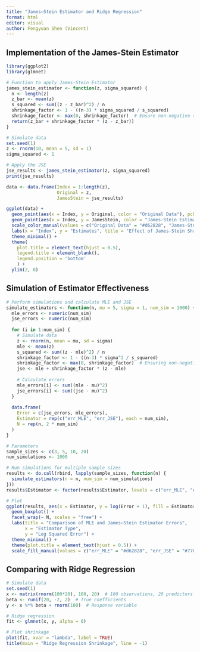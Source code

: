 ```yaml
---
title: "James–Stein Estimator and Ridge Regression"
format: html
editor: visual
author: Fengyuan Shen (Vincent)
---
```


## Implementation of the James-Stein Estimator

```r
library(ggplot2)
library(glmnet)
```

```r
# Function to apply James-Stein Estimator
james_stein_estimator <- function(z, sigma_squared) {
  n <- length(z)
  z_bar <- mean(z)
  s_squared <- sum((z - z_bar)^2) / n
  shrinkage_factor <- 1 - ((n-3) * sigma_squared / s_squared)
  shrinkage_factor <- max(0, shrinkage_factor)  # Ensure non-negative shrinkage
  return(z_bar + shrinkage_factor * (z - z_bar))
}
```

```r
# Simulate data
set.seed(1)
z <- rnorm(10, mean = 5, sd = 1)
sigma_squared <- 1

# Apply the JSE
jse_results <- james_stein_estimator(z, sigma_squared)
print(jse_results)
```

```r
data <- data.frame(Index = 1:length(z),
                   Original = z,
                   JamesStein = jse_results)

ggplot(data) +
  geom_point(aes(x = Index, y = Original, color = "Original Data"), pch = 19) +
  geom_point(aes(x = Index, y = JamesStein, color = "James-Stein Estimation"), pch = 8) +
  scale_color_manual(values = c("Original Data" = "#d62828", "James-Stein Estimation" = "#003049")) +
  labs(x = "Index", y = "Estimates", title = "Effect of James-Stein Shrinkage") +
  theme_minimal() +
  theme(
    plot.title = element_text(hjust = 0.5),
    legend.title = element_blank(),
    legend.position = 'bottom'
    ) +
  ylim(2, 8)
```

## Simulation of Estimator Effectiveness

```r
# Perform simulations and calculate MLE and JSE
simulate_estimators <- function(n, mu = 5, sigma = 1, num_sim = 1000) {
  mle_errors <- numeric(num_sim)
  jse_errors <- numeric(num_sim)
  
  for (i in 1:num_sim) {
    # Simulate data
    z <- rnorm(n, mean = mu, sd = sigma)
    mle <- mean(z)
    s_squared <- sum((z - mle)^2) / n
    shrinkage_factor <- 1 - ((n-3) * sigma^2 / s_squared)
    shrinkage_factor <- max(0, shrinkage_factor)  # Ensuring non-negative shrinkage
    jse <- mle + shrinkage_factor * (z - mle)
    
    # Calculate errors
    mle_errors[i] <- sum((mle - mu)^2)
    jse_errors[i] <- sum((jse - mu)^2)
  }
  
  data.frame(
    Error = c(jse_errors, mle_errors),
    Estimator = rep(c("err_MLE", "err_JSE"), each = num_sim),
    N = rep(n, 2 * num_sim)
  )
}

# Parameters
sample_sizes <- c(3, 5, 10, 20)
num_simulations <- 1000

# Run simulations for multiple sample sizes
results <- do.call(rbind, lapply(sample_sizes, function(n) {
  simulate_estimators(n = n, num_sim = num_simulations)
}))
results$Estimator <- factor(results$Estimator, levels = c("err_MLE", "err_JSE"))

# Plot
ggplot(results, aes(x = Estimator, y = log(Error + 1), fill = Estimator)) +
  geom_boxplot() +
  facet_wrap(~ N, scales = "free") +
  labs(title = "Comparison of MLE and James–Stein Estimator Errors",
       x = "Estimator Type",
       y = "Log Squared Error") +
  theme_minimal() +
  theme(plot.title = element_text(hjust = 0.5)) +
  scale_fill_manual(values = c("err_MLE" = "#d62828", "err_JSE" = "#778da9"))
```

## Comparing with Ridge Regression

```r
# Simulate data
set.seed(1)
x <- matrix(rnorm(100*20), 100, 20)  # 100 observations, 20 predictors
beta <- runif(20, -2, 2)  # True coefficients
y <- x %*% beta + rnorm(100)  # Response variable

# Ridge regression
fit <- glmnet(x, y, alpha = 0)

# Plot shrinkage
plot(fit, xvar = "lambda", label = TRUE)
title(main = "Ridge Regression Shrinkage", line = -1)
```
